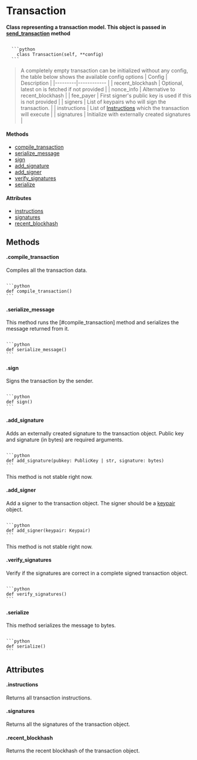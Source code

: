 
# Transaction
**Class representing a transaction model. This object is passed in [send_transaction](/models/client#send_transaction) method**

<Code>
  ```python 
    class Transaction(self, **config)
  ```
</Code>

> A completely empty transaction can be initialized without any config, the table below shows the available config options
| Config  | Description |
|---------|------------ |
| recent_blockhash  | Optional, latest on is fetched if not provided |
| nonce_info  | Alternative to recent_blockhash |
| fee_payer  | First signer's public key is used if this is not provided |
| signers  | List of keypairs who will sign the transaction. |
| instructions  | List of [Instructions](/models/transaction/instructions) which the transaction will execute |
| signatures  | Initialize with externally created signatures |

#### Methods
- [compile_transaction](#compile_transaction)
- [serialize_message](#serialize_message)
- [sign](#sign)
- [add_signature](#add_signature)
- [add_signer](#add_signer)
- [verify_signatures](#verify_signatures)
- [serialize](#serialize)

#### Attributes
- [instructions](#instructions)
- [signatures](#signatures)
- [recent_blockhash](#recent_blockhash)


## Methods
#### .compile_transaction
Compiles all the transaction data.

<Code>
```python 
def compile_transaction()
```
</Code>

#### .serialize_message
This method runs the [#compile_transaction] method and serializes the message returned from it.

<Code>
```python 
def serialize_message()
```
</Code>

#### .sign
Signs the transaction by the sender.

<Code>
```python 
def sign()
```
</Code>

#### .add_signature
Adds an externally created signature to the transaction object. Public key and signature (in bytes) are required arguments.

<Code>
```python 
def add_signature(pubkey: PublicKey | str, signature: bytes)
```
</Code>
<Callout emoji="⚠️" type="warning">
    <p style={{fontSize:"1rem"}}>This method is not stable right now.</p>
</Callout>

#### .add_signer
Add a signer to the transaction object. The signer should be a [keypair](/models/keypair) object.

<Code>
```python 
def add_signer(keypair: Keypair)
```
</Code>
<Callout emoji="⚠️" type="warning">
    <p style={{fontSize:"1rem"}}>This method is not stable right now.</p>
</Callout>

#### .verify_signatures
Verify if the signatures are correct in a complete signed transaction object.

<Code>
```python 
def verify_signatures()
```
</Code>

#### .serialize
This method serializes the message to bytes.

<Code>
```python 
def serialize()
```
</Code>


## Attributes
#### .instructions
Returns all transaction instructions.

#### .signatures
Returns all the signatures of the transaction object.

#### .recent_blockhash
Returns the recent blockhash of the transaction object.